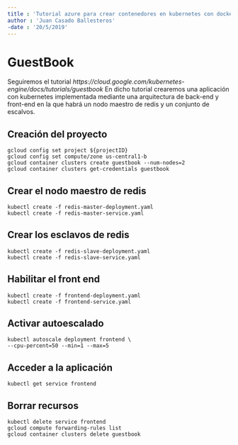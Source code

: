 ```yaml
---
title : 'Tutorial azure para crear contenedores en kubernetes con docker'
author : 'Juan Casado Ballesteros'
-date : '20/5/2019'
---
```


[//run]: # (pandoc gcloud_guestbook.rmd -o gcloud_guestbook.pdf && open gcloud_guestbook.pdf)
[//projecrtID]: 2 (projectID=tutorialguestbookcontainer)
[//clusterName]: 2 (clusterName=guestbook-tutorial-cluster)

# GuestBook

Seguiremos el tutorial *https://cloud.google.com/kubernetes-engine/docs/tutorials/guestbook*
En dicho tutorial crearemos una aplicación con kubernetes implementada mediante una arquitectura de back-end y front-end en la que habrá un nodo maestro de redis y un conjunto de escalvos.

## Creación del proyecto

```(bash)
gcloud config set project ${projectID}
gcloud config set compute/zone us-central1-b
gcloud container clusters create guestbook --num-nodes=2
gcloud container clusters get-credentials guestbook
```
## Crear el nodo maestro de redis

```(bash)
kubectl create -f redis-master-deployment.yaml
kubectl create -f redis-master-service.yaml
```

## Crear los esclavos de redis

```(bash)
kubectl create -f redis-slave-deployment.yaml
kubectl create -f redis-slave-service.yaml
```

## Habilitar el front end

```(bash)
kubectl create -f frontend-deployment.yaml
kubectl create -f frontend-service.yaml
```

## Activar autoescalado

```(bash)
kubectl autoscale deployment frontend \
--cpu-percent=50 --min=1 --max=5
```

## Acceder a la aplicación

```(bash)
kubectl get service frontend
```

## Borrar recursos

```(bash)
kubectl delete service frontend
gcloud compute forwarding-rules list
gcloud container clusters delete guestbook
```
